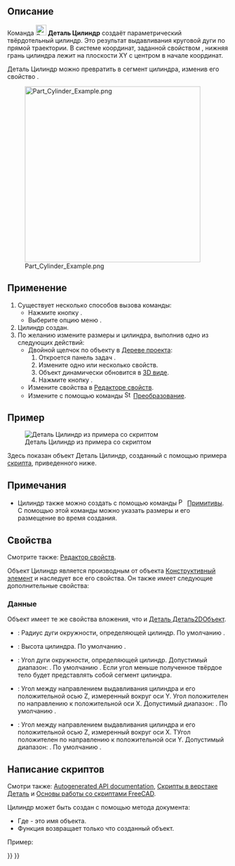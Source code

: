 <languages/>

{{Docnav/ru
|[[Part_Box/ru|Куб]]
|[[Part_Sphere/ru|Сфера]]
|[[Part_Workbench/ru|Деталь]]
|IconL=Part_Box.svg
|IconR=Part_Sphere.svg
|IconC=Workbench_Part.svg
}}

{{GuiCommand/ru
|Name/ru=Цилиндр
|MenuLocation=Деталь → Примитивы → Цилиндр
|Workbenches=[[Part_Workbench/ru|Деталь]]
|SeeAlso=[[Part_Primitives/ru|Примитивы]]
}}

<span id="Description"></span>
== Описание ==

Команда [[Image:Part_Cylinder.svg|24px]] '''Деталь Цилиндр''' создаёт параметрический твёрдотельный цилиндр. Это результат выдавливания круговой дуги по прямой траектории. В системе координат, заданной свойством {{PropertyData|Размещение}}, нижняя грань цилиндра лежит на плоскости XY с центром в начале координат.

Деталь Цилиндр можно превратить в сегмент цилиндра, изменив его свойство {{PropertyData|Угол}}.

[[Image:Part_Cylinder_Example.png|400px]]

<span id="Usage"></span>
== Применение ==

# Существует несколько способов вызова команды:
#* Нажмите кнопку {{Button|[[Image:Part_Cylinder.svg|16px]] [[Part_Cylinder/ru|Цилиндр]]}}.
#* Выберите опцию меню {{MenuCommand|Деталь → Примитивы → [[Image:Part_Cylinder.svg|16px]] Цилиндр}}.
# Цилиндр создан.
# По желанию измените размеры и {{PropertyData|Размещенеи}} цилиндра, выполнив одно из следующих действий:
#* Двойной щелчок по объекту в [[Tree_view/ru|Дереве проекта]]:
#*# Откроется панель задач {{MenuCommand|Геометрические примитивы}}.
#*# Измените одно или несколько свойств.
#*# Объект динамически обновится в [[3D_view/ru|3D виде]].
#*# Нажмите кнопку {{Button|OK}}.
#* Измените свойства в [[Property_editor/ru|Редакторе свойств]].
#* Измените {{PropertyData|Размещение}} с помощью команды [[Image:Std_TransformManip.svg|16px]] [[Std_TransformManip/ru|Преобразование]].

<span id="Example"></span>
== Пример ==

[[Image:Part_Cylinder_Scripting_Example.png|thumb|Деталь Цилиндр из примера со скриптом]]

Здесь показан объект Деталь Цилиндр, созданный с помощью примера [[#Scripting|скрипта]], приведенного ниже.

<span id="Notes"></span>
== Примечания ==

* Цилиндр также можно создать с помощью команды [[Image:Part_Primitives.svg|16px]] [[Part_Primitives/ru|Примитивы]]. С помощью этой команды можно указать размеры и его размещение во время создания.

<span id="Properties"></span>
== Свойства ==

Смотрите также: [[property_editor/ru|Редактор свойств]].

Объект Цилиндр является производным от объекта [[Part_Feature/ru|Конструктивный элемент]] и наследует все его свойства. Он также имеет следующие дополнительные свойства:

<span id="Data"></span>
=== Данные ===

{{TitleProperty|Вложение}}

Объект имеет те же свойства вложения, что и [[Part_Part2DObject#Data/ru|Деталь Деталь2DОбъект]].

{{TitleProperty|Цилиндр}}

* {{PropertyData|Радиус|Длина}}: Радиус дуги окружности, определяющей цилиндр. По умолчанию {{Value|2мм}}.
* {{PropertyData|Высота|Длина}}: Высота цилиндра. По умолчанию {{Value|10мм}}.
* {{PropertyData|Угол|Угол}}: Угол дуги окружности, определяющей цилиндр. Допустимый диапазон: {{Value|0° &lt; значение &lt;&#61; 360°}}. По умолчанию {{Value|360°}}. Если угол меньше {{Value|360°}} полученное твёрдое тело будет представлять собой сегмент цилиндра.

{{TitleProperty|Призма}}

* {{PropertyData|Первый угол|Угол}}: Угол между направлением выдавливания цилиндра и его положительной осью Z, измеренный вокруг оси Y. Угол положителен по направлению к положительной оси X. Допустимый диапазон: {{Value|0° &lt;&#61; значение &lt; 90°}}. По умолчанию {{Value|0°}}. {{Version/ru|0.20}}
* {{PropertyData|Второй угол|Угол}}: Угол между направлением выдавливания цилиндра и его положительной осью Z, измеренный вокруг оси X. TУгол положителен по направлению к положительной оси Y. Допустимый диапазон: {{Value|0° &lt;&#61; значение &lt; 90°}}. По умолчанию {{Value|0°}}. {{Version/ru|0.20}}

<span id="Scripting"></span>
== Написание скриптов ==

Смотри также: [https://freecad.github.io/SourceDoc/ Autogenerated API documentation], [[Part_scripting/ru|Скрипты в верстаке Деталь]] и [[FreeCAD_Scripting_Basics/ru|Основы работы со скриптами FreeCAD]].

Цилиндр может быть создан с помощью метода {{Incode|addObject()}} документа:

{{Code|code=
cylinder = FreeCAD.ActiveDocument.addObject("Part::Cylinder", "myCylinder")
}}

* Где{{Incode|"myCylinder"}} - это имя объекта.
* Функция возвращает только что созданный объект.

Пример:

{{Code|code=
import FreeCAD as App

doc = App.activeDocument()

cylinder = doc.addObject("Part::Cylinder", "myCylinder")
cylinder.Radius = 10
cylinder.Height = 50
cylinder.Placement = App.Placement(App.Vector(5, 10, 15), App.Rotation(75, 60, 30))

doc.recompute()
}}


{{Docnav/ru
|[[Part_Box/ru|Куб]]
|[[Part_Sphere/ru|Сфера]]
|[[Part_Workbench/ru|Детальt]]
|IconL=Part_Box.svg
|IconR=Part_Sphere.svg
|IconC=Workbench_Part.svg
}}

{{Part_Tools_navi{{#translation:}}}}
{{Userdocnavi{{#translation:}}}}